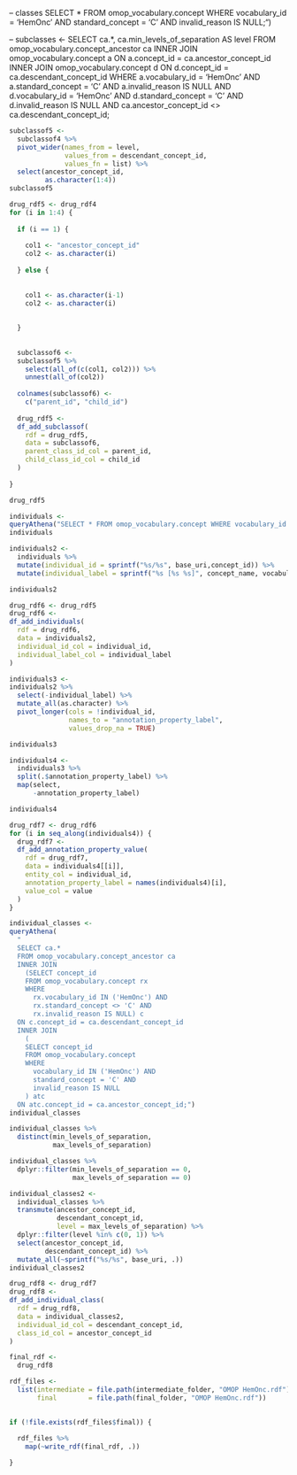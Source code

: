 

-- classes 
SELECT * 
FROM omop_vocabulary.concept 
WHERE 
  vocabulary_id = 'HemOnc' 
  AND standard_concept = 'C' 
  AND invalid_reason IS NULL;")



-- subclasses <- 
SELECT ca.*, ca.min_levels_of_separation AS level 
FROM omop_vocabulary.concept_ancestor ca 
INNER JOIN omop_vocabulary.concept a 
ON a.concept_id = ca.ancestor_concept_id 
INNER JOIN omop_vocabulary.concept d 
ON d.concept_id = ca.descendant_concept_id 
WHERE 
  a.vocabulary_id = 'HemOnc' 
  AND a.standard_concept = 'C' 
  AND a.invalid_reason IS NULL 
  AND d.vocabulary_id = 'HemOnc' 
  AND d.standard_concept = 'C' 
  AND d.invalid_reason IS NULL 
  AND ca.ancestor_concept_id <> ca.descendant_concept_id;

```r
subclassof5 <- 
  subclassof4 %>% 
  pivot_wider(names_from = level,
              values_from = descendant_concept_id,
              values_fn = list) %>% 
  select(ancestor_concept_id,
         as.character(1:4))
subclassof5
```

```r
drug_rdf5 <- drug_rdf4
for (i in 1:4) {
  
  if (i == 1) {
    
    col1 <- "ancestor_concept_id"
    col2 <- as.character(i)
    
  } else {
    
    
    col1 <- as.character(i-1)
    col2 <- as.character(i)
    
    
  }
  
  
  subclassof6 <- 
  subclassof5 %>% 
    select(all_of(c(col1, col2))) %>%
    unnest(all_of(col2)) 
  
  colnames(subclassof6) <- 
    c("parent_id", "child_id")
  
  drug_rdf5 <-
  df_add_subclassof(
    rdf = drug_rdf5,
    data = subclassof6,
    parent_class_id_col = parent_id, 
    child_class_id_col = child_id
  )
  
}

drug_rdf5
```

```r
individuals <- 
queryAthena("SELECT * FROM omop_vocabulary.concept WHERE vocabulary_id IN ('HemOnc') AND standard_concept <> 'C' AND  invalid_reason IS NULL;")
individuals
```

```r
individuals2 <- 
  individuals %>% 
  mutate(individual_id = sprintf("%s/%s", base_uri,concept_id)) %>% 
  mutate(individual_label = sprintf("%s [%s %s]", concept_name, vocabulary_id, concept_code))

individuals2
```


```r
drug_rdf6 <- drug_rdf5
drug_rdf6 <-
df_add_individuals(
  rdf = drug_rdf6,
  data = individuals2,
  individual_id_col = individual_id,
  individual_label_col = individual_label
)
```


```r
individuals3 <- 
individuals2 %>% 
  select(-individual_label) %>% 
  mutate_all(as.character) %>%
  pivot_longer(cols = !individual_id,
               names_to = "annotation_property_label",
               values_drop_na = TRUE)

individuals3
```

```r
individuals4 <- 
  individuals3 %>% 
  split(.$annotation_property_label) %>% 
  map(select, 
      -annotation_property_label)

individuals4
```

```r
drug_rdf7 <- drug_rdf6
for (i in seq_along(individuals4)) {
  drug_rdf7 <-
  df_add_annotation_property_value(
    rdf = drug_rdf7,
    data = individuals4[[i]],
    entity_col = individual_id,
    annotation_property_label = names(individuals4)[i],
    value_col = value
  )
}
```

```r
individual_classes <- 
queryAthena(
  "
  SELECT ca.* 
  FROM omop_vocabulary.concept_ancestor ca 
  INNER JOIN 
    (SELECT concept_id 
    FROM omop_vocabulary.concept rx 
    WHERE 
      rx.vocabulary_id IN ('HemOnc') AND 
      rx.standard_concept <> 'C' AND 
      rx.invalid_reason IS NULL) c 
  ON c.concept_id = ca.descendant_concept_id 
  INNER JOIN 
    (
    SELECT concept_id 
    FROM omop_vocabulary.concept 
    WHERE 
      vocabulary_id IN ('HemOnc') AND 
      standard_concept = 'C' AND 
      invalid_reason IS NULL
    ) atc 
  ON atc.concept_id = ca.ancestor_concept_id;")
individual_classes
```

```r
individual_classes %>% 
  distinct(min_levels_of_separation,
           max_levels_of_separation)
```

```r
individual_classes %>% 
  dplyr::filter(min_levels_of_separation == 0, 
                max_levels_of_separation == 0)
```


```r
individual_classes2 <- 
  individual_classes %>% 
  transmute(ancestor_concept_id,
            descendant_concept_id,
            level = max_levels_of_separation) %>% 
  dplyr::filter(level %in% c(0, 1)) %>% 
  select(ancestor_concept_id,
         descendant_concept_id) %>% 
  mutate_all(~sprintf("%s/%s", base_uri, .))
individual_classes2
```

```r
drug_rdf8 <- drug_rdf7
drug_rdf8 <-
df_add_individual_class(
  rdf = drug_rdf8,
  data = individual_classes2,
  individual_id_col = descendant_concept_id,
  class_id_col = ancestor_concept_id
)
```

```r
final_rdf <- 
  drug_rdf8

rdf_files <- 
  list(intermediate = file.path(intermediate_folder, "OMOP HemOnc.rdf"),
       final        = file.path(final_folder, "OMOP HemOnc.rdf"))
  

if (!file.exists(rdf_files$final)) {
  
  rdf_files %>% 
    map(~write_rdf(final_rdf, .))

}
```

